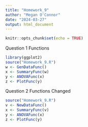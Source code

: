 ```yaml
---
title: "Homework_9"
author: "Megan O'Connor"
date: "2024-03-27"
output: html_document
---
```


```r
knitr::opts_chunk$set(echo = TRUE)
```
Question 1 Functions
```r
library(ggplot2)
source("Homework_9.R")
w <- GenDataFunc()
x <- SummaryFunc(w)
y <- ANOVAFunc(x)
z <- PlotFunc(y)

```
Question 2 Functions Changed
```r
source("Homework_9.R")
v <- NewDataFunc()
x <- SummaryFunc(v)
y <- ANOVAFunc(x)
z <- PlotFunc(y)
```

